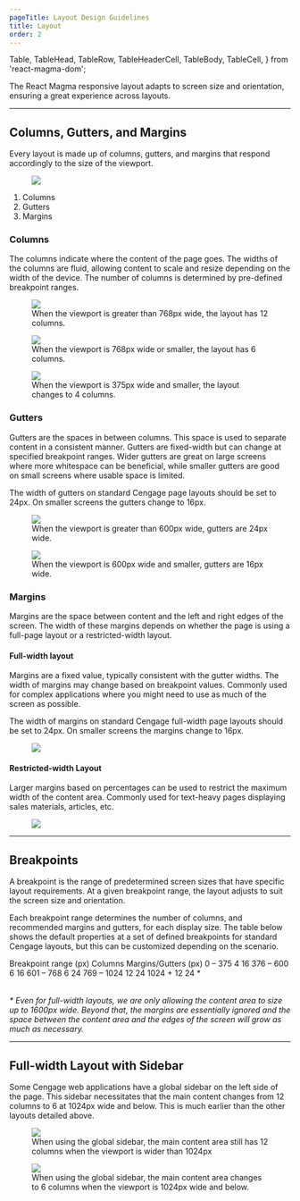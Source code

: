 ```yaml
---
pageTitle: Layout Design Guidelines
title: Layout
order: 2
---
```


  Table,
  TableHead,
  TableRow,
  TableHeaderCell,
  TableBody,
  TableCell,
} from 'react-magma-dom';

<PageContent componentName="layout" type="design_intro">

<LeadParagraph>
  The React Magma responsive layout adapts to screen size and orientation,
  ensuring a great experience across layouts.
</LeadParagraph>

---

## Columns, Gutters, and Margins

Every layout is made up of columns, gutters, and margins that respond accordingly to the size of the viewport.

<figure>
  <img
    src="../../images/layout/columns-gutters-margins.png"
    alt=" "
  />
</figure>

1. Columns
2. Gutters
3. Margins

### Columns

The columns indicate where the content of the page goes. The widths of the columns are fluid, allowing content to scale and resize depending on the width of the device. The number of columns is determined by pre-defined breakpoint ranges.

<figure>
  <img src="../../images/layout/columns-12.png" alt=" " />
  <figcaption>
    When the viewport is greater than 768px wide, the layout has 12 columns.
  </figcaption>
</figure>

<span className="horizontal-spacer" />

<figure>
  <img src="../../images/layout/columns-6.png" alt=" " />
  <figcaption>
    When the viewport is 768px wide or smaller, the layout has 6 columns.
  </figcaption>
</figure>

<span className="horizontal-spacer" />

<figure>
  <img src="../../images/layout/columns-4.png" alt=" " />
  <figcaption>
    When the viewport is 375px wide and smaller, the layout changes to 4
    columns.
  </figcaption>
</figure>

### Gutters

Gutters are the spaces in between columns. This space is used to separate content in a consistent manner. Gutters are fixed-width but can change at specified breakpoint ranges. Wider gutters are great on large screens where more whitespace can be beneficial, while smaller gutters are good on small screens where usable space is limited.

The width of gutters on standard Cengage page layouts should be set to 24px. On smaller screens the gutters change to 16px.

<figure>
  <img src="../../images/layout/gutters-24.png" alt=" " />
  <figcaption>
    When the viewport is greater than 600px wide, gutters are 24px wide.
  </figcaption>
</figure>

<span className="horizontal-spacer" />

<figure>
  <img src="../../images/layout/gutters-16.png" alt=" " />
  <figcaption>
    When the viewport is 600px wide and smaller, gutters are 16px wide.
  </figcaption>
</figure>

### Margins

Margins are the space between content and the left and right edges of the screen. The width of these margins depends on whether the page is using a full-page layout or a restricted-width layout.

#### Full-width layout

Margins are a fixed value, typically consistent with the gutter widths. The width of margins may change based on breakpoint values. Commonly used for complex applications where you might need to use as much of the screen as possible.

The width of margins on standard Cengage full-width page layouts should be set to 24px. On smaller screens the margins change to 16px.

<figure>
  <img src="../../images/layout/layout-full-width.png" alt=" " />
</figure>

#### Restricted-width Layout

Larger margins based on percentages can be used to restrict the maximum width of the content area. Commonly used for text-heavy pages displaying sales materials, articles, etc.

<figure>
  <img
    src="../../images/layout/layout-restricted-width.png"
    alt=" "
  />
</figure>

---

## Breakpoints

A breakpoint is the range of predetermined screen sizes that have specific layout requirements. At a given breakpoint range, the layout adjusts to suit the screen size and orientation.

Each breakpoint range determines the number of columns, and recommended margins and gutters, for each display size. The table below shows the default properties at a set of defined breakpoints for standard Cengage layouts, but this can be customized depending on the scenario.

<Table>
  <TableHead>
    <TableRow>
      <TableHeaderCell>Breakpoint range (px)</TableHeaderCell>
      <TableHeaderCell>Columns</TableHeaderCell>
      <TableHeaderCell>Margins/Gutters (px)</TableHeaderCell>
    </TableRow>
  </TableHead>
  <TableBody>
    <TableRow>
      <TableCell>0 – 375</TableCell>
      <TableCell>4</TableCell>
      <TableCell>16</TableCell>
    </TableRow>
    <TableRow>
      <TableCell>376 – 600</TableCell>
      <TableCell>6</TableCell>
      <TableCell>16</TableCell>
    </TableRow>
    <TableRow>
      <TableCell>601 – 768</TableCell>
      <TableCell>6</TableCell>
      <TableCell>24</TableCell>
    </TableRow>
    <TableRow>
      <TableCell>769 – 1024</TableCell>
      <TableCell>12</TableCell>
      <TableCell>24</TableCell>
    </TableRow>
    <TableRow>
      <TableCell>1024 +</TableCell>
      <TableCell>12</TableCell>
      <TableCell>24 *</TableCell>
    </TableRow>
  </TableBody>
</Table>

<span className="horizontal-spacer" />

_\* Even for full-width layouts, we are only allowing the content area to size up to 1600px wide. Beyond that, the margins are essentially ignored and the space between the content area and the edges of the screen will grow as much as necessary._

---

## Full-width Layout with Sidebar

Some Cengage web applications have a global sidebar on the left side of the page. This sidebar necessitates that the main content changes from 12 columns to 6 at 1024px wide and below. This is much earlier than the other layouts detailed above.

<figure>
  <img
    src="../../images/layout/layout-with-sidebar.png"
    alt=" "
  />
  <figcaption>
    When using the global sidebar, the main content area still has 12 columns
    when the viewport is wider than 1024px
  </figcaption>
</figure>

<span className="horizontal-spacer" />

<figure>
  <img
    src="../../images/layout/layout-with-sidebar-1024.png"
    alt=" "
  />
  <figcaption>
    When using the global sidebar, the main content area changes to 6 columns
    when the viewport is 1024px wide and below.
  </figcaption>
</figure>

<span className="horizontal-spacer" />

</PageContent>
